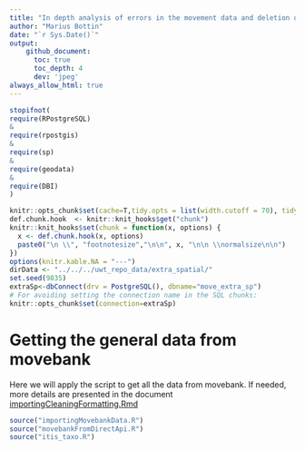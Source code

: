 ```yaml
---
title: "In depth analysis of errors in the movement data and deletion of outliers"
author: "Marius Bottin"
date: "`r Sys.Date()`"
output: 
    github_document:
      toc: true
      toc_depth: 4
      dev: 'jpeg'
always_allow_html: true
---
```



```r
stopifnot(
require(RPostgreSQL)
&
require(rpostgis)
&
require(sp)
&
require(geodata)
&
require(DBI)
)

knitr::opts_chunk$set(cache=T,tidy.opts = list(width.cutoff = 70), tidy = TRUE, fig.path="Fig/extraDB_",echo=T)
def.chunk.hook  <- knitr::knit_hooks$get("chunk")
knitr::knit_hooks$set(chunk = function(x, options) {
  x <- def.chunk.hook(x, options)
  paste0("\n \\", "footnotesize","\n\n", x, "\n\n \\normalsize\n\n")
})
options(knitr.kable.NA = "---")
dirData <- "../../../uwt_repo_data/extra_spatial/"
set.seed(9835)
extraSp<-dbConnect(drv = PostgreSQL(), dbname="move_extra_sp")
# For avoiding setting the connection name in the SQL chunks:
knitr::opts_chunk$set(connection=extraSp)
```

# Getting the general data from movebank

Here we will apply the script to get all the data from movebank. 
If needed, more details are presented in the document [importingCleaningFormatting.Rmd](./importingCleaningFormatting.md)

```r
source("importingMovebankData.R")
source("movebankFromDirectApi.R")
source("itis_taxo.R")
```

